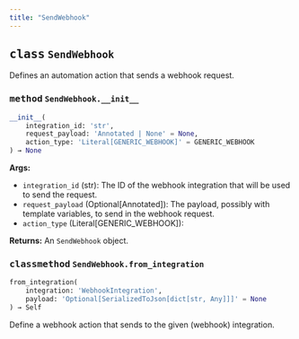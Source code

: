```yaml
---
title: "SendWebhook"
---
```






## <kbd>class</kbd> `SendWebhook`
Defines an automation action that sends a webhook request.


### <kbd>method</kbd> `SendWebhook.__init__`

```python
__init__(
    integration_id: 'str',
    request_payload: 'Annotated | None' = None,
    action_type: 'Literal[GENERIC_WEBHOOK]' = GENERIC_WEBHOOK
) → None
```

**Args:**
 
 - `integration_id` (str): The ID of the webhook integration that will be used to send the request.
 - `request_payload` (Optional[Annotated]): The payload, possibly with template variables, to send in the webhook request.
 - `action_type` (Literal[GENERIC_WEBHOOK]): 

**Returns:**
 An `SendWebhook` object.

### <kbd>classmethod</kbd> `SendWebhook.from_integration`

```python
from_integration(
    integration: 'WebhookIntegration',
    payload: 'Optional[SerializedToJson[dict[str, Any]]]' = None
) → Self
```

Define a webhook action that sends to the given (webhook) integration.
